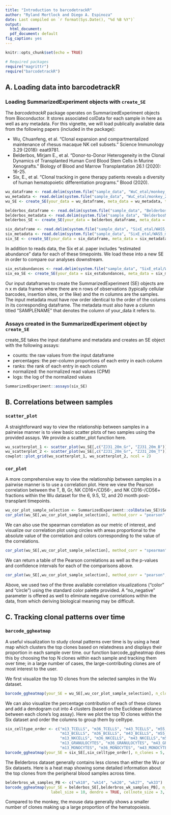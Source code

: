 ```yaml
---
title: "Introduction to barcodetrackR"
author: "Ryland Mortlock and Diego A. Espinoza"
date: Last compiled on `r format(Sys.Date(), "%d %B %Y")`
output:
  html_document:
  pdf_document: default
fig_caption: yes
---
```


```r
knitr::opts_chunk$set(echo = TRUE)

# Required packages
require("magrittr")
require("barcodetrackR")

```

## A. Loading data into barcodetrackR

### Loading SummarizedExperiment objects with `create_SE`

The _barcodetrackR_ package operates on SummarizedExperiment objects from Bioconductor. It stores associated colData for each sample in here as well as any metadata. For this vignette, we will load publically available data from the following papers (included in the package):

* Wu, Chuanfeng, et al. "Clonal expansion and compartmentalized maintenance of rhesus macaque NK cell subsets." Science Immunology 3.29 (2018): eaat9781.
* Belderbos, Mirjam E., et al. "Donor-to-Donor Heterogeneity in the Clonal Dynamics of Transplanted Human Cord Blood Stem Cells in Murine Xenografts." Biology of Blood and Marrow Transplantation 26.1 (2020): 16-25.
* Six, E., et al. "Clonal tracking in gene therapy patients reveals a diversity of human hematopoietic differentiation programs." Blood (2020).

```r
wu_dataframe <- read.delim(system.file("sample_data", "WuC_etal/monkey_ZJ31.txt", package = "barcodetrackR"), row.names = 1)
wu_metadata <- read.delim(system.file("sample_data", "WuC_etal/monkey_ZJ31_metadata.txt", package = "barcodetrackR"))
wu_SE <- create_SE(your_data = wu_dataframe, meta_data = wu_metadata, threshold = 0)

belderbos_dataframe <- read.delim(system.file("sample_data", "BelderbosME_etal/mouse_UBC_C22.txt", package = "barcodetrackR"), row.names = 1)
belderbos_metadata <- read.delim(system.file("sample_data", "BelderbosME_etal/mouse_UBC_C22_metadata.txt", package = "barcodetrackR"))
belderbos_SE <- create_SE(your_data = belderbos_dataframe, meta_data = belderbos_metadata, threshold = 0)

six_dataframe <- read.delim(system.file("sample_data", "SixE_etal/WAS5_reads.txt", package = "barcodetrackR"), row.names = 1)
six_metadata <- read.delim(system.file("sample_data", "SixE_etal/WAS5_metadata.txt", package = "barcodetrackR"))
six_SE <- create_SE(your_data = six_dataframe, meta_data = six_metadata, threshold = 0)

```

In addition to reads data, the Six et al. paper includes "estimated abundance" data for each of these timepoints. We load these into a new SE in order to compare our analyses downstream.

```r
six_estabundances <- read.delim(system.file("sample_data", "SixE_etal/WAS5_estabundance.txt", package = "barcodetrackR"), row.names = 1)
six_ea_SE <- create_SE(your_data = six_estabundances, meta_data = six_metadata, threshold = 0)
```

Our input dataframes to create the SummarizedExperiment (SE) objects are n x m data frames where there are n rows of observations (typically cellular barcodes, insertion sites, or the like) and the m columns are the samples. The input metadata must have row order identical to the order of the colums in its corresponding dataframe. The metadata must also have a column titled "SAMPLENAME" that denotes the column of your_data it refers to.

### Assays created in the SummarizedExperiment object by `create_SE`

create_SE takes the input dataframe and metadata and creates an SE object with the following assays:

* counts: the raw values from the input dataframe
* percentages: the per-column proportions of each entry in each column
* ranks: the rank of each entry in each column
* normalized: the normalized read values (CPM)
* logs: the log of the normalized values

```r
SummarizedExperiment::assays(six_SE)
```

## B. Correlations between samples

### `scatter_plot`
A straightforward way to view the relationship between samples in a pairwise manner is to view basic scatter plots of two samples using the provided assays. We provide a scatter_plot function here.

```r
wu_scatterplot_1 <- scatter_plot(wu_SE[,c("ZJ31_20m_Gr", "ZJ31_20m_B")], method_corr = "pearson", display_corr = TRUE, your_title = "Gr vs B scatter plot")
wu_scatterplot_2 <- scatter_plot(wu_SE[,c("ZJ31_20m_Gr", "ZJ31_20m_T")], method_corr = "pearson", display_corr = TRUE, your_title = "Gr vs T scatter plot")
cowplot::plot_grid(wu_scatterplot_1, wu_scatterplot_2, ncol = 2)
```

### `cor_plot`
A more comprehensive way to view the relationship between samples in a pairwise manner is to use a correlation plot. Here we view the Pearson correlation between the T, B, Gr, NK CD16+/CD56-, and NK CD16-/CD56+ fractions within the Wu dataset for the 6, 9.5, 12, and 20 month post-transplant timepoints.
```r
wu_cor_plot_sample_selection <- SummarizedExperiment::colData(wu_SE)$SAMPLENAME[1:20]
cor_plot(wu_SE[,wu_cor_plot_sample_selection], method_corr = "pearson", plot_type = "color")
```

We can also use the spearman correlation as our metric of interest, and visualize our correlation plot using circles with areas proportional to the absolute value of the correlation and colors corresponding to the value of the correlations. 
```r
cor_plot(wu_SE[,wu_cor_plot_sample_selection], method_corr = "spearman", plot_type = "circle")
```

We can return a table of the Pearson correlations as well as the p-values and confidence intervals for each of the comparisons above.
```r
cor_plot(wu_SE[,wu_cor_plot_sample_selection], method_corr = "pearson", return_table = TRUE) %>% head
```

Above, we used two of the three available correlation visualizations ("color" and "circle") using the standard color palette provided. A "no_negative" parameter is offered as well to eliminate negative correlations within the data, from which deriving biological meaning may be difficult.

## C. Tracking clonal patterns over time

### `barcode_ggheatmap`

A useful visualization to study clonal patterns over time is by using a heat map which clusters the top clones based on relatedness and displays their proportion in each sample over time. our function barcode_ggheatmap does this by choosing the top N clones within each sample and tracking them over time; in a large number of cases, the large-contributing clones are of most interest to the user.

We first visualize the top 10 clones from the selected samples in the Wu dataset.

```r
barcode_ggheatmap(your_SE = wu_SE[,wu_cor_plot_sample_selection], n_clones = 10, label_size = 10)
```

We can also visualize the percentage contribution of each of these clones and add a dendogram cut into 4 clusters (based on the Euclidean distance between each clone's log assay). Here we plot the top 10 clones within the Six dataset and order the columns to group them by celltype.

```r
six_celltype_order <- c("m13_TCELLS", "m36_TCELLS", "m43_TCELLS", "m55_TCELLS",
                        "m13_BCELLS", "m36_BCELLS", "m43_BCELLS", "m55_BCELLS", 
                        "m13_NKCELLS", "m36_NKCELLS", "m43_NKCELLS","m55_NKCELLS",
                        "m13_GRANULOCYTES", "m36_GRANULOCYTES", "m43_GRANULOCYTES", "m55_GRANULOCYTES", 
                        "m13_MONOCYTES", "m36_MONOCYTES", "m43_MONOCYTES","m55_MONOCYTES")
barcode_ggheatmap(your_SE = six_SE[,six_celltype_order], n_clones = 5, cellnote_size = 3, label_size = 10, dendro = TRUE, clusters = 4, cellnote_assay = "percentages", distance_method = "euclidean")
```


The Belderbros dataset generally contains less clones than either the Wu or Six datasets.  Here is a heat map showing some detailed information about the top clones from the peripheral blood samples across time.
```r
belderbros_wk_samples_PB <- c("wk10", "wk14", "wk20", "wk27", "wk33")
barcode_ggheatmap(your_SE = belderbos_SE[,belderbros_wk_samples_PB], n_clones = 10, your_title = "Mouse C22 Heatmap",
                    label_size = 10, dendro = TRUE, cellnote_size = 3, cellnote_assay = "percentages", clusters = 4)
```

Compared to the monkey, the mouse data generally shows a smaller number of clones making up a large proportion of the hematopoiesis.

<!-- ## Binary heat map -->

<!-- In some cases, we may be interested in simply which barcodes are present in which samples. In that case, a binary heat map can give the simplest visual representation. -->

<!-- ```{r binary_heat_map, echo=TRUE, warning = FALSE} -->
<!-- barcode_binary_heatmap(your_SE = se.mouse.byTime, -->
<!--                        threshold = 0.01, -->
<!--                        your_title = "Mouse C22 Binary Heatmap", -->
<!--                        label_size = 12) -->
<!-- ``` -->

<!-- The above binary heat map only shows clones present at a proportion of 1% or greater in at least one sample. Just like the previous heat map, one can see short-term clones at wk10 with a few sticking around through wk20, and a group of long-term clones that appear at wk14 and are present until sacrifice. -->

<!-- ## Clonal Contribution (bar or line plots) -->

<!-- A simpler way to view clonal patterns over time is by a line or bar chart showing the proportion of top clones. In the above heat maps for the monkey ZJ31, we could see that there are some large uni-lineage CD16+ NK cell clones. We can view the expansion of the top clones from the final timepoint through a stacked area line chart showing the proportion of each clone in CD16+ NK cell samples across time. -->

<!-- ```{r clonal_contribution_line, echo=TRUE, warning = FALSE} -->
<!-- clonal_contribution(your_SE = se.monkey.sub, -->
<!--                     SAMPLENAME_choice = "ZJ31_20m_NK_CD56n_CD16p", -->
<!--                     n_clones = 20, -->
<!--                     graph_type = "line", -->
<!--                     filter_by = "Cell_type", -->
<!--                     filter_selection = "NK_CD56n_CD16p", -->
<!--                     plot_over = "Months", -->
<!--                     linesize = 0.2) -->
<!-- ``` -->

<!-- The colored clones represent the top 20 clones in the 20 month CD16+ NK sample. The gray clones are other smaller clones which are found in the CD16+ samples at any of the four timepoints. -->

<!-- For data with fewer clones, a bar chart might be appropriate. We can view the data from mouse C22, previously shown as a heat map. One can hide the smaller clones through the plot_non_selected argument. We can also use categorical spacing on the x-axis rather than numeric. -->

<!-- ```{r clonal_contribution_bar, echo=TRUE, warning = FALSE} -->
<!-- clonal_contribution(your_SE = se.mouse, -->
<!--                     SAMPLENAME_choice = "sac", -->
<!--                     n_clones = 20, -->
<!--                     graph_type = "bar", -->
<!--                     filter_by = "Source", -->
<!--                     filter_selection = "PB", -->
<!--                     plot_over = "Weeks", -->
<!--                     keep_numeric = FALSE, -->
<!--                     plot_non_selected = FALSE, -->
<!--                     linesize = 0.2) -->
<!-- ``` -->

<!-- The bar chart makes the following conclusion very evident: by the final timepoint, the large fraction of hematopoiesis was coming from a small number of clones, most of which appeared at 14 weeks. -->
